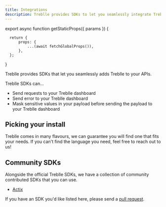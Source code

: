 ```yaml
---
title: Integrations
description: Treblle provides SDKs to let you seamlessly integrate Treblle in your APIs.
---
```




export async function getStaticProps({ params }) {

      return {
          props: {
              ...(await fetchGlobalProps()),
          },
      };

}

Treblle provides SDKs that let you seamlessly adds Treblle to your APIs.

Treblle SDKs can...

-   Send requests to your Treblle dashboard
-   Send error to your Treblle dashboard
-   Mask sensitive values in your payload before sending the payload to your Treblle dashboard

## Picking your install

Treblle comes in many flavours, we can guarantee you will find one that fits your needs. If you can't find the language you need, feel free to reach out to us!

<Cards>
    <Cards.Card
        title="PHP"
        href="/integrations/php/no-framework/"
        description="From plain old PHP, to Laravel and Symfony. We support them all with our easy to install composer packages."
    />
    <Cards.Card
        title="JavaScript"
        href="/integrations/javascript/node/"
        description="From Node to Fastify, and AdonisJS to Nest. We support a wide range of JavaScript and TypeScript frameworks and runtimes."
    />
    <Cards.Card
        title=".NET"
        href="/integrations/net/net/"
        description="We have support for both .NET, and .NET core. Just use our NuGet package and you are off to the races."
    />
    <Cards.Card
        title="Go"
        href="/integrations/go/core/"
        description="Built around the net/http core library, our Go Module is easy to use, configure, and build."
    />
    <Cards.Card
        title="Python"
        href="/integrations/python/django/"
        description="We currently support Django and Flask, and more frameworks on the way. Simple install using pip, and get your Python API underway."
    />
    <Cards.Card
        title="Ruby"
        href="/integrations/ruby/rails/"
        description="We currently only support Ruby on Rails, which is the most commonly used Ruby framework. Install our Ruby gem and start monitoring your RoR API in seconds."
    />
    <Cards.Card
        title="Java"
        href="/integrations/java/spring/"
        description="Simply add our Java dependency to your SpringBoot application, and you are ready to go."
    />
</Cards>

## Community SDKs

Alongside the official Treblle SDKs, we have a collection of community contributed SDKs that you can use.

-   <a href="https://github.com/barrage/actix-treblle" target="_blank">
        Actix
    </a>

If you have an SDK you'd like listed here, please send a <a href="https://github.com/Treblle/docs.treblle.com/blob/main/src/content/docs/integrations/index.mdx" target="_blank">pull request</a>.

